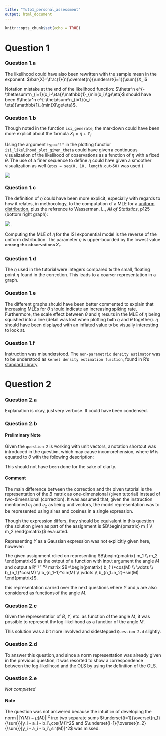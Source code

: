 ```yaml
---
title: "Tuto1_personal_assessment"
output: html_document
---
```


```r
knitr::opts_chunk$set(echo = TRUE)
```

# Question 1

### Question 1.a

The likelihood could have also been rewritten with the sample mean in the exponent: $\bar{X}=\frac{1}{n}\overset{n}{\underset{i=1}{\sum}}X_i$

Notation mistake at the end of the likelihood function: $\theta^n e^{-\theta\sum^n_{i=1}(x_i-\eta)}\mathbb{1}_{min(x_i)\ge\eta}$ should have been $\theta^n e^{-\theta\sum^n_{i=1}(x_i-\eta)}\mathbb{1}_{min(X)\ge\eta}$.

### Question 1.b

Though noted in the function `isi_generate`, the markdown could have been more explicit about the formula $X_i=\eta+Y_i$. 

Using the argument `type="l"` in the plotting function `isi_likelihood_plot_given_theta` could have given a continuous visualization of the likelihood of observations as a function of $\eta$ with a fixed $\theta$. The use of a finer sequence to define $\eta$ could have given a smoother visualization as well (`etas = seq(0, 10, length.out=50)` was used.)

![](images/correction1.png)

### Question 1.c

The definition of $\hat{\eta}$ could have been more explicit, especially with regards to how it relates, in methodology, to the computation of a MLE for a [uniform distribution](https://math.stackexchange.com/questions/411145/maximum-likelihood-estimation-of-a-b-for-a-uniform-distribution-on-a-b), plus the reference to Wasserman, L., *All of Statistics*, p125 (bottom right graph):

![](images/graph.jpg)
.

Computing the MLE of $\eta$ for the ISI exponential model is the reverse of the uniform distribution. The parameter $\eta$ is upper-bounded by the lowest value among the observations $X_i$.

### Question 1.d

The $\eta$ used in the tutorial were integers compared to the small, floating point $\eta$ found in the correction. This leads to a coarser representation in a graph.

### Question 1.e

The different graphs should have been better commented to explain that increasing MLEs for $\theta$ should indicate an increasing spiking rate. Furthermore, the scale effect between $\theta$ and $\eta$ results in the MLE of $\eta$ being squished into a line (detail was lost when plotting both $\eta$ and $\theta$ together). $\eta$ should have been displayed with an inflated value to be visually interesting to look at.

### Question 1.f

Instruction was misunderstood. The `non-parametric density estimator` was to be understood as `kernel density estimation function`, found in R's [standard library](https://www.rdocumentation.org/packages/stats/versions/3.6.2/topics/density).

# Question 2

### Question 2.a

Explanation is okay, just very verbose. It could have been condensed.

### Question 2.b


#### Preliminary Note

Given the `question 2` is working with unit vectors, a notation shortcut was introduced in the question, which may cause incomprehension, where $M$ is equated to $\theta$ with the following description:


\begin{align}
M &= (x, y)\quad\text{with }x,y\in\mathbb{R}\\
e_1 &= (1, 0)\\
e_2 &= (0, 1)\\
<M, e_1> &= x = cos(M) \\
<M, e_2> &= y = sin(M) \\
\end{align}

This should not have been done for the sake of clarity.

#### Comment

The main difference between the correction and the given tutorial is the representation of the $B$ matrix as one-dimensional (given tutorial) instead of two-dimensional (correction). It was assumed that, given the instruction mentioned $e_1$ and $e_2$ as being unit vectors, the model representation was to be represented using sines and cosines in a single expression. 

Though the expression differs, they should be equivalent in this question (the solution given as part of the assignment is $B\begin{pmatrix} m_1 \\ m_2 \end{pmatrix}$ evaluated.

Representing $Y$ as a Gaussian expression was not explicitly given here, however:

\begin{align}
\forall i&\in\{1,..., n_1+n_2\}\\
a_i,b_i,\sigma_i&\in\mathbb{R}\\
\epsilon_i&\sim\mathcal{N}(0, 1)\\
Y &= \begin{pmatrix} a_{1} \\ \vdots \\ a_{n_1} \\ a_{n_1+1} \\ \vdots \\ a_{n_1+n_2} \end{pmatrix} + \begin{pmatrix} b_{1}*cos(M) \\ \vdots \\ b_{n_1}*cos(M) \\ b_{n_1+1}*sin(M) \\ \vdots \\ b_{n_1+n_2}*sin(M) \end{pmatrix} + \sigma\epsilon\\
\sigma&=\begin{bmatrix} \sigma_{1} & 0 & \dots & 0 \\ 0 & \sigma_{2} & \dots & 0 \\ \vdots & & \ddots & \\ 0 & &  & \sigma_{n_1+n_2} \end{bmatrix};\quad\epsilon=\begin{pmatrix} \epsilon_{1} \\ \vdots \\ \epsilon_{n_1+n_2} \end{pmatrix}
\end{align}

The given assignment relied on representing $B\begin{pmatrix} m_1 \\ m_2 \end{pmatrix}$ as the output of a function with input argument the angle $M$ and output a $\mathbb{R}^{n_1+n_2}$ matrix $B=\begin{pmatrix} b_{1}*cos(M) \\ \vdots \\ b_{n_1}*cos(M) \\ b_{n_1+1}*sin(M) \\ \vdots \\ b_{n_1+n_2}*sin(M) \end{pmatrix}$.

this representation carried over the next questions where $Y$ and $\mu$ are also considered as functions of the angle $M$.

### Question 2.c

Given the representation of $B$, $Y$, etc. as function of the angle $M$, it was possible to represent the log-likelihood as a function of the angle $M$.

This solution was a bit more involved and sidestepped `Question 2.d` slightly.

### Question 2.d

To answer this question, and since a norm representation was already given in the previous question, it was resorted to show a correspondence between the log-likelihood and the OLS by using the definition of the OLS.

### Question 2.e

*Not completed*

#### Note

The question was not answered because the intuition of developing the norm $||Y(M)-\mu(M)||^2$ into two separate sums $\underset{i=1}{\overset{n_1}{\sum}}[y_i - a_i - b_i\,cos(M)]^2$ and $\underset{i=1}{\overset{n_2}{\sum}}[y_i - a_i - b_i\,sin(M)]^2$ was missed.